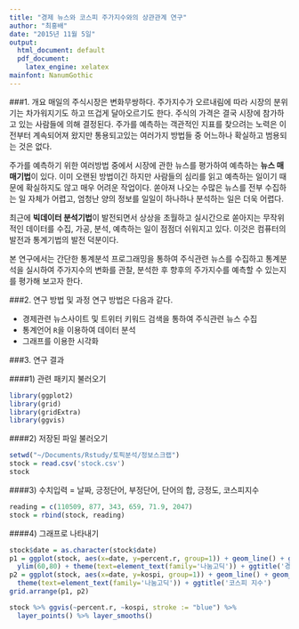 ```yaml
---
title: "경제 뉴스와 코스피 주가지수와의 상관관계 연구"
author: "최홍배"
date: "2015년 11월 5일"
output:
  html_document: default
  pdf_document:
    latex_engine: xelatex
mainfont: NanumGothic
---
```


###1. 개요
  매일의 주식시장은 변화무쌍하다. 주가지수가 오르내림에 따라 시장의 분위기는 차가워지기도 하고 뜨겁게 달아오르기도 한다. 주식의 가격은 결국 시장에 참가하고 있는 사람들에 의해 결정된다. 주가를 예측하는 객관적인 지표를 찾으려는 노력은 이전부터 계속되어져 왔지만 통용되고있는 여러가지 방법들 중 어느하나 확실하고 범용되는 것은 없다. 

  주가를 예측하기 위한 여러방법 중에서 시장에 관한 뉴스를 평가하여 예측하는 **뉴스 매매기법**이 있다. 이미 오랜된 방법이긴 하지만 사람들의 심리를 읽고 예측하는 일이기 때문에 확실하지도 않고 매우 어려운 작업이다. 쏟아져 나오는 수많은 뉴스를 전부 수집하는 일 자체가 어렵고, 엄청난 양의 정보를 일일이 하나하나 분석하는 일은 더욱 어렵다.

  최근에 **빅데이터 분석기법**이 발전되면서 상상을 초월하고 실시간으로 쏟아지는 무작위적인 데이터를 수집, 가공, 분석, 예측하는 일이 점점더 쉬워지고 있다. 이것은 컴퓨터의 발전과 통계기법의 발전 덕분이다. 

  본 연구에서는 간단한 통계분석 프로그래밍을 통하여 주식관련 뉴스를 수집하고 통계분석을 실시하여 주가지수의 변화를 관찰, 분석한 후 향후의 주가지수를 예측할 수 있는지를 평가해 보고자 한다.
 
###2. 연구 방법 및 과정
연구 방법은 다음과 같다.

* 경제관련 뉴스사이트 및 트위터 키워드 검색을 통하여 주식관련 뉴스 수집
* 통계언어 `R`을 이용하여 데이터 분석
* 그래프를 이용한 시각화

###3. 연구 결과

####1) 관련 패키지 불러오기
```r
library(ggplot2)
library(grid)
library(gridExtra)
library(ggvis)
```

####2) 저장된 파일 불러오기
```r
setwd("~/Documents/Rstudy/토픽분석/정보스크랩")
stock = read.csv('stock.csv')
stock
```

####3) 수치입력 = 날짜, 긍정단어, 부정단어, 단어의 합, 긍정도, 코스피지수
```r
reading = c(110509, 877, 343, 659, 71.9, 2047)
stock = rbind(stock, reading)
```

####4) 그래프로 나타내기
```r
stock$date = as.character(stock$date)
p1 = ggplot(stock, aes(x=date, y=percent.r, group=1)) + geom_line() + geom_point() +
  ylim(60,80) + theme(text=element_text(family='나눔고딕')) + ggtitle('경제 뉴스 긍정도')
p2 = ggplot(stock, aes(x=date, y=kospi, group=1)) + geom_line() + geom_point() +
  theme(text=element_text(family='나눔고딕')) + ggtitle('코스피 지수')
grid.arrange(p1, p2)

stock %>% ggvis(~percent.r, ~kospi, stroke := "blue") %>% 
  layer_points() %>% layer_smooths()
  ```
